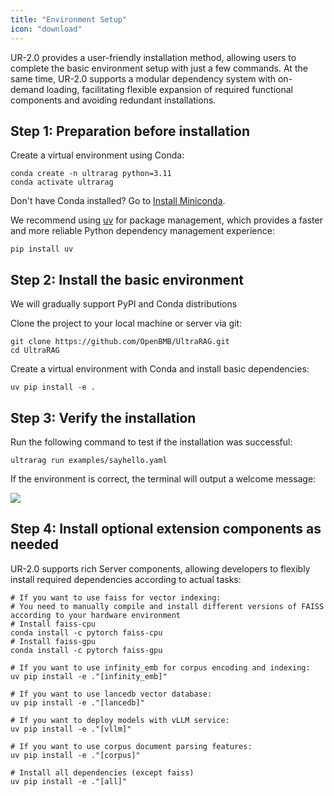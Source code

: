 ```yaml
---
title: "Environment Setup"
icon: "download"
---
```


UR-2.0 provides a user-friendly installation method, allowing users to complete the basic environment setup with just a few commands. At the same time, UR-2.0 supports a modular dependency system with on-demand loading, facilitating flexible expansion of required functional components and avoiding redundant installations.

## Step 1: Preparation before installation

Create a virtual environment using Conda:

```shell
conda create -n ultrarag python=3.11
conda activate ultrarag
```

<Tip>Don't have Conda installed? Go to [Install Miniconda](https://www.anaconda.com/docs/getting-started/miniconda/install).</Tip>

We recommend using [uv](https://github.com/astral-sh/uv) for package management, which provides a faster and more reliable Python dependency management experience:

```shell
pip install uv
```

## Step 2: Install the basic environment

<Note>We will gradually support PyPI and Conda distributions</Note>

Clone the project to your local machine or server via git:

```shell
git clone https://github.com/OpenBMB/UltraRAG.git
cd UltraRAG
```

Create a virtual environment with Conda and install basic dependencies:

```shell
uv pip install -e .
```

## Step 3: Verify the installation

Run the following command to test if the installation was successful:

```shell
ultrarag run examples/sayhello.yaml
```

If the environment is correct, the terminal will output a welcome message:

![](/images/getting_started/sayhello_run.png)

## Step 4: Install optional extension components as needed

UR-2.0 supports rich Server components, allowing developers to flexibly install required dependencies according to actual tasks:

```shell
# If you want to use faiss for vector indexing:
# You need to manually compile and install different versions of FAISS according to your hardware environment
# Install faiss-cpu
conda install -c pytorch faiss-cpu
# Install faiss-gpu
conda install -c pytorch faiss-gpu

# If you want to use infinity_emb for corpus encoding and indexing:
uv pip install -e ."[infinity_emb]"

# If you want to use lancedb vector database:
uv pip install -e ."[lancedb]"

# If you want to deploy models with vLLM service:
uv pip install -e ."[vllm]"

# If you want to use corpus document parsing features:
uv pip install -e ."[corpus]"

# Install all dependencies (except faiss)
uv pip install -e ."[all]"
```
